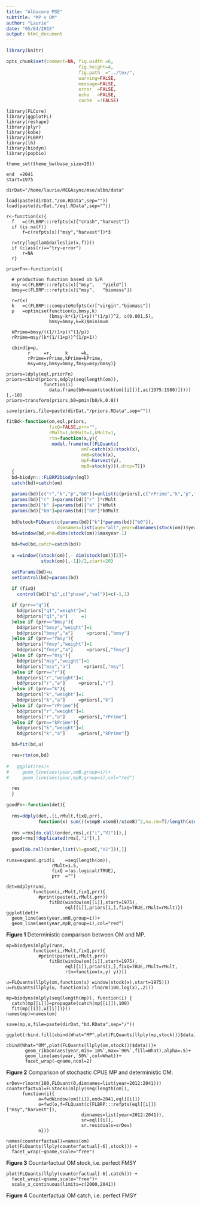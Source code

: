 ```yaml
---
title: "Albacore MSE"
subtitle: "MP v OM"
author: "Laurie"
date: "05/04/2015"
output: html_document
---
```


```r
library(knitr)

opts_chunk$set(comment=NA, fig.width =6, 
                           fig.height=4,
                           fig.path  ="../tex/",
                           warning=FALSE, 
                           message=FALSE, 
                           error  =FALSE, 
                           echo   =FALSE,
                           cache  =!FALSE)
```

```rinit
library(FLCore)
library(ggplotFL)
library(reshape)
library(plyr)
library(kobe)
library(FLBRP)
library(lh)
library(biodyn)
library(popbio)

theme_set(theme_bw(base_size=10))

end  =2041
start=1975

dirDat="/home/laurie/MEGAsync/mse/albn/data"

load(paste(dirDat,"/om.RData",sep=""))
load(paste(dirDat,"/eql.RData",sep=""))
                        
r<-function(x){
  f   =c(FLBRP:::refpts(x)["crash","harvest"])
  if (is.na(f)) 
      f=c(refpts(x)["msy","harvest"])*3
                                  
  r=try(log(lambda(leslie(x,f))))
  if (class(r)=="try-error") 
      r=NA  
  r}

priorFn<-function(x){
  
  # production function based ob S/R
  msy =c(FLBRP:::refpts(x)["msy",   "yield"])
  bmsy=c(FLBRP:::refpts(x)["msy",   "biomass"])
  
  r=r(x)
  k   =c(FLBRP:::computeRefpts(x)["virgin","biomass"])
  p   =optimise(function(p,bmsy,k) 
                (bmsy-k*(1/(1+p))^(1/p))^2, c(0.001,5), 
                bmsy=bmsy,k=k)$minimum

  kPrime=bmsy/((1/(1+p))^(1/p))
  rPrime=msy/(k*(1/(1+p))^(1/p+1))
  
  cbind(p=p,
        r     =r,     k     =k,
        rPrime=rPrime,kPrime=kPrime,
        msy=msy,bmsy=bmsy,fmsy=msy/bmsy)}

priors=ldply(eql,priorFn)
priors=cbind(priors,mdply(seq(length(om)), 
              function(i) 
                data.frame(b0=mean(stock(om[[i]])[,ac(1975:1980)]))))[,-10]
priors=transform(priors,b0=pmin(b0/k,0.8))

save(priors,file=paste(dirDat,"/priors.RData",sep=""))
```

```r
fitBd<-function(om,eql,priors,
                fixQ=FALSE,prr="",
                rMult=1,b0Mult=1,kMult=1,
                rtn=function(x,y){
                 model.frame(mcf(FLQuants(
                            omF=catch(x)/stock(x),
                            omB=stock(x),
                            mpF=harvest(y),
                            mpB=stock(y))),drop=T)})
  {
  bd=biodyn:::FLBRP2biodyn(eql)
  catch(bd)=catch(om)
  
  params(bd)[c("r","k","p","b0")]=unlist(c(priors[,c("rPrime","k","p","b0")]))
  params(bd)["r" ]=params(bd)["r" ]*rMult
  params(bd)["k" ]=params(bd)["k" ]*kMult
  params(bd)["b0"]=params(bd)["b0"]*b0Mult
  
  bd@stock=FLQuant(c(params(bd)["k"]*params(bd)["b0"]),
                   dimnames=list(age="all",year=dimnames(stock(om))$year))
  bd=window(bd,end=dims(stock(om))$maxyear-1)
  
  bd=fwd(bd,catch=catch(bd))
  
  u =window((stock(om)[,- dim(stock(om))[2]]+
             stock(om)[,-1])/2,start=20)

  setParams(bd)=u
  setControl(bd)=params(bd)
  
  if (fixQ)
    control(bd)["q1",c("phase","val")]=c(-1,1)

  if (prr=="q"){
    bd@priors["q1","weight"]=1
    bd@priors["q1","a"]     =1 
  }else if (prr=="bmsy"){
    bd@priors["bmsy","weight"]=1
    bd@priors["bmsy","a"]     =priors[,"bmsy"]
  }else if (prr=="fmsy"){
    bd@priors["fmsy","weight"]=1
    bd@priors["fmsy","a"]     =priors[,"fmsy"]
  }else if (prr=="msy"){
    bd@priors["msy","weight"]=1
    bd@priors["msy","a"]     =priors[,"msy"]
  }else if (prr=="r"){
    bd@priors["r","weight"]=1
    bd@priors["r","a"]     =priors[,"r"]
  }else if (prr=="k"){
    bd@priors["k","weight"]=1
    bd@priors["k","a"]     =priors[,"k"]
  }else if (prr=="rPrime"){
    bd@priors["r","weight"]=1
    bd@priors["r","a"]     =priors[,"rPrime"]
  }else if (prr=="kPrime"){
    bd@priors["k","weight"]=1
    bd@priors["k","a"]     =priors[,"kPrime"]}

  bd=fit(bd,u)

  res=rtn(om,bd)
  
#   ggplot(res)+
#     geom_line(aes(year,omB,group=i))+
#     geom_line(aes(year,mpB,group=i),col="red")

  res
  }

goodFn<-function(det){
  
  rms=ddply(det,.(i,rMult,fixQ,prr),
            function(x) sum(((x$mpB-x$omB)/x$omB)^2,na.rm=T)/length(x$omB))
  
  rms =rms[do.call(order,rms[,c("i","V1")]),]
  good=rms[!duplicated(rms[,"i"]),]
  
  good[do.call(order,list(V1=good[,"V1"])),]}
```

```ralbn-sa-det
runs=expand.grid(i    =seq(length(om)),
                 rMult=1.5,
                 fixQ =!as.logical(TRUE),
                 prr  ="")

det=mdply(runs,
          function(i,rMult,fixQ,prr){
            #print(paste(i,rMult,prr))
                fitBd(window(om[[i]],start=1975),
                      eql[[i]],priors[i,],fixQ=TRUE,rMult=rMult)})
ggplot(det)+
  geom_line(aes(year,omB,group=i))+
  geom_line(aes(year,mpB,group=i),col="red")
```

**Figure 1** Deterministic comparison between OM and MP.

```ralbn-sa-stochastic
mp=biodyns(mlply(runs,
          function(i,rMult,fixQ,prr){
            #print(paste(i,rMult,prr))
                fitBd(window(om[[i]],start=1975),
                      eql[[i]],priors[i,],fixQ=TRUE,rMult=rMult,
                      rtn=function(x,y) y)}))

u=FLQuants(llply(om,function(x) window(stock(x),start=1975)))
u=FLQuants(llply(u, function(x) rlnorm(100,log(x),.2)))

mp=biodyns(mlply(seq(length(mp)), function(i) {
  catch(mp[[i]])=propagate(catch(mp[[i]]),100)
  fit(mp[[i]],u[[i]])}))
names(mp)=names(om)

save(mp,u,file=paste(dirDat,"bd.RData",sep="/"))

ggplot(rbind.fill(cbind(What="MP",plot(FLQuants(llply(mp,stock)))$data),
                  cbind(What="OM",plot(FLQuants(llply(om,stock)))$data)))+
       geom_ribbon(aes(year,min=`10%`,max=`90%`,fill=What),alpha=.5)+
       geom_line(aes(year,`50%`,col=What))+
       facet_wrap(~qname,ncol=2)
```

**Figure 2** Comparison of stochastic CPUE MP and deterministic OM.


```ralbn-sa-counterfactual
srDev=rlnorm(100,FLQuant(0,dimnames=list(year=2012:2041)))
counterfactual=FLStocks(mlply(seq(length(om)),
      function(i){
            o=fwdWindow(om[[i]],end=2041,eql[[i]])
            o=fwd(o,f=FLQuant(c(FLBRP:::refpts(eql[[i]])["msy","harvest"]),
                            dimnames=list(year=2012:2041)),
                            sr=eql[[i]],
                            sr.residuals=srDev)
            o}))

names(counterfactual)=names(om)          
plot(FLQuants(llply(counterfactual[-6],stock))) +
  facet_wrap(~qname,scale="free")
```

**Figure 3** Counterfactual OM stock, i.e. perfect FMSY

```ralbn-sa-counterfactual-catch
plot(FLQuants(llply(counterfactual[-6],catch))) +
  facet_wrap(~qname,scale="free")+
  scale_x_continuous(limits=c(2000,2041))
```

**Figure 4** Counterfactual OM catch, i.e. perfect FMSY
